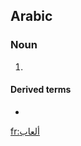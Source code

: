 ==Arabic==

===Noun===
{{ar-noun-pl|أَلْعَاب}}

# {{plural of|لَعْب|lang=ar}}

====Derived terms====
*{{l|ar|اَلْأَلْعَاب اَلْأُولُمْبِيَّة|tr=al-ʾalʿāb al-ʾolombiyya}}

[[fr:ألعاب]]